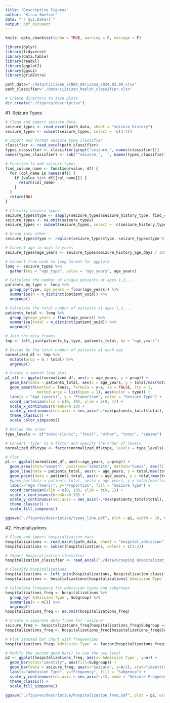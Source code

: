 ```yaml
---
title: "Descriptive Figures"
author: "Kiran Smelser"
date: "`r Sys.Date()`"
output: pdf_document
---
```


```r
knitr::opts_chunk$set(echo = TRUE, warning = F, message = F)
```

```r
library(dplyr)
library(tidyverse)
library(data.table)
library(readxl)
library(ggplot2)
library(ggsci)
library(gridExtra)
```

```r
path_data="./data/Ciitizen_SCN8A_UArizona_2024.02.09.xlsx"
path_classifier="./data/ciitizen_health_classifier.xlsx"
```

```r
# Create directory to save plots
dir.create("./figures/descriptive")
```


#1. Seizure Types
```r
# Clean and import seizure data
seizure_types <- read_excel(path_data, sheet = "seizure_history")
seizure_types <- subset(seizure_types, select = -c(3:7))

# Import and format seizure type classifier
classifier <- read_excel(path_classifier)
types_classifier <- classifier[grepl("seizure_", names(classifier))]
names(types_classifier) <- sub('^seizure_', '', names(types_classifier))

# Function to add seizure types
find_column_name <- function(value, df) {
  for (col_name in names(df)) {
    if (value %in% df[[col_name]]) {
      return(col_name)
    }
  }
  return(NA)
}

# Classify seizure types
seizure_types$type <- sapply(seizure_types$seizure_history_type, find_column_name, df=types_classifier)
seizure_types <- na.omit(seizure_types)
seizure_types <- subset(seizure_types, select = -c(seizure_history_type))

# Group into other
seizure_types$type <- replace(seizure_types$type, seizure_types$type %in% c("absence", "clonic", "myoclonic"), "other")

# Convert age in days to years
seizure_types$age_years <- seizure_types$seizure_history_age_days / 365

# Convert from wide to long format for ggplot2
long <- seizure_types %>%
  gather(key = "age_type", value = "age_years", age_years)

# Calculate the number of unique patients at ages 1,2,...
patients_by_type <- long %>%
  group_by(type, age_years = floor(age_years)) %>%
  summarise(n = n_distinct(patient_uuid)) %>%
  ungroup()

# Calculate the total number of patients at ages 1,2,...
patients_total <- long %>%
  group_by(age_years = floor(age_years)) %>%
  summarise(total = n_distinct(patient_uuid)) %>%
  ungroup()

# Join the data frames
tmp <- left_join(patients_by_type, patients_total, by = "age_years")

# Divide by the total number of patients at each age
normalized_df <- tmp %>%
  mutate(prop = n / total) %>%
  ungroup()

# Create a smooth line plot
p1_alt <- ggplot(normalized_df, aes(x = age_years, y = prop)) +
  geom_bar(data = patients_total, aes(x = age_years, y = total/max(total)), stat = "identity", fill = "lightgrey", show.legend = FALSE) +
  geom_smooth(method = loess, formula = y~x, se = FALSE, lty = 1,
              method.args = list(span = 1), aes(color = type)) +
  labs(x = "Age (years)", y = "Proportion", color = "Seizure Type") +
  coord_cartesian(xlim = c(0, 10), ylim = c(0, 1)) +
  scale_x_continuous(breaks=0:10) +
  scale_y_continuous(sec.axis = sec_axis(~.*max(patients_total$total), name = "Total Patients")) +
  theme_classic() + 
  scale_color_simpsons()

# Define the order
type_levels <- c("tonic-clonic", "focal", "other", "tonic", "spasms")

# Convert 'type' to a factor and specify the order of levels
normalized_df$type <- factor(normalized_df$type, levels = type_levels)

# Plot
p1 <- ggplot(normalized_df, aes(x=age_years, y=prop)) +
  geom_area(stat="smooth", position="identity", method="loess", aes(fill=type)) +
  geom_line(data = patients_total, aes(x = age_years, y = total/max(total)), color = "black") +
  geom_point(data = patients_total, aes(x = age_years, y = total/max(total)), color = "black") +
  #geom_bar(data = patients_total, aes(x = age_years, y = total/max(total)), stat = "identity", fill = NA, color = "black") +
  labs(x="Age (Years)", y="Proportion", fill = "Seizure Type") +
  coord_cartesian(xlim = c(0, 10), ylim = c(0, 1)) +
  scale_x_continuous(breaks=0:10) +
  scale_y_continuous(sec.axis = sec_axis(~.*max(patients_total$total), name = "Total Patients")) +
  theme_classic() + 
  scale_fill_simpsons()

ggsave("./figures/descriptive/types_line.pdf", plot = p1, width = 10, height = 7)
```

#2. Hospitalizations
```r
# Clean and import hospitalization data
hospitalizations <- read_excel(path_data, sheet = "hospital_admission")
hospitalizations <- subset(hospitalizations, select = c(1:2))

# Import hospitalization classifier
hospitalization_classifier <- read_excel("./data/Grouping Hospitalizations.xlsx")

# Classify hospitalizations
hospitalizations <- left_join(hospitalizations, hospitalization_classifier, by = c("admission_diagnosis"="Hospitalization Events"))
hospitalizations <- hospitalizations[hospitalizations$`Admission Type` %in% c("Emergency", "Unplanned"), ]

# Calculate frequency for admission types and subgroups
hospitalizations_freq <- hospitalizations %>%
  group_by(`Admission Type`, Subgroup) %>%
  summarise(n = n()) %>%
  ungroup()
hospitalizations_freq <- na.omit(hospitalizations_freq)

# Create a separate data frame for 'seizure'
seizure_freq <- hospitalizations_freq[hospitalizations_freq$Subgroup == "Seizure", ]
hospitalizations_freq <- hospitalizations_freq[hospitalizations_freq$Subgroup != "Seizure", ]

# Plot stacked bar chart with frequencies
hospitalizations_freq$`Admission Type` <- factor(hospitalizations_freq$`Admission Type`, levels = c("Emergency", "Unplanned", "Seizure"))

# Modify the second geom_bar() to use the new level
p2 <- ggplot(hospitalizations_freq, aes(x=`Admission Type`, y=n)) +
  geom_bar(stat="identity", aes(fill=Subgroup)) +
  geom_bar(data = seizure_freq, aes(x="Seizure", y=n/2), stat="identity", show.legend = FALSE, fill = pal_simpsons("springfield")(11)[11]) +
  labs(x="Admission Type", y="Frequency", fill = "Subgroup") +
  scale_y_continuous(sec.axis = sec_axis(~.*2, name = "Seizure Frequency")) +
  theme_classic() +
  scale_fill_simpsons()

ggsave("./figures/descriptive/hospitalization_freq.pdf", plot = p2, width = 10, height = 7)
```

